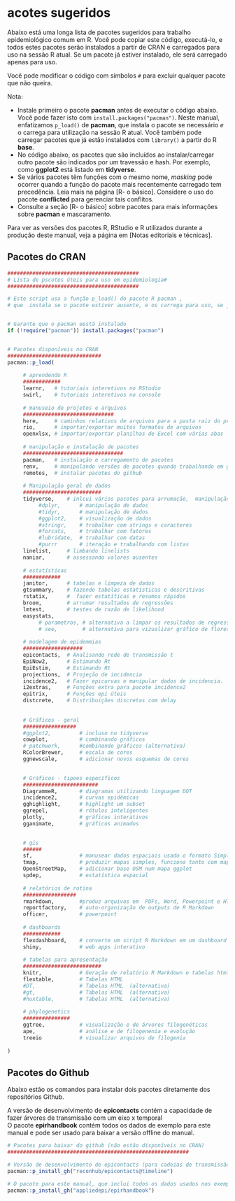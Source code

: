 # acotes sugeridos

Abaixo está uma longa lista de pacotes sugeridos para trabalho epidemiológico comum em R. Você pode copiar este código, executá-lo, e todos estes pacotes serão instalados a partir de CRAN e carregados para uso na sessão R atual. Se um pacote já estiver instalado, ele será carregado apenas para uso.  

Você pode modificar o código com símbolos `#` para excluir qualquer pacote que não queira.  

Nota:  

* Instale primeiro o pacote **pacman** antes de executar o código abaixo. Você pode fazer isto com `install.packages("pacman")`. Neste manual, enfatizamos `p_load()` de **pacman**, que instala o pacote se necessário *e* o carrega para utilização na sessão R atual. Você também pode carregar pacotes que já estão instalados com `library()` a partir do R **base**.  
* No código abaixo, os pacotes que são incluídos ao instalar/carregar outro pacote são indicados por um travessão e hash. Por exemplo, como **ggplot2** está listado em **tidyverse**.  
* Se vários pacotes têm funções com o mesmo nome, *masking* pode ocorrer quando a função do pacote mais recentemente carregado tem precedência. Leia mais na página [R- o básico]. Considere o uso do pacote **conflicted** para gerenciar tais conflitos.  
* Consulte a seção [R- o básico] sobre pacotes para mais informações sobre **pacman** e mascaramento.  

Para ver as versões dos pacotes R, RStudio e R utilizados durante a produção deste manual, veja a página em [Notas editoriais e técnicas].  

## Pacotes do CRAN 

```r

##########################################
# Lista de pscotes úteis para uso em epidemiologia#
##########################################

# Este script usa a função p_load() do pacote R pacman , 
# que  instala se o pacote estiver ausente, e os carrega para uso, se já estiverem instalados


# Garante que o pacman eestá instalado
if (!require("pacman")) install.packages("pacman")


# Pacotes disponíveis no CRAN
##############################
pacman::p_load(
     
     # aprendendo R
     ############
     learnr,   # tutoriais interetivos no RStudio 
     swirl,    # tutoriais interetivos no console
        
     # manuseio de projetos e arquivos 
     #############################
     here,     # caminhos relativos de arquivos para a pasta raiz do projeto 
     rio,      # importar/exportar muitos formatos de arquivos
     openxlsx, # importar/exportar planilhas de Excel com várias abas 
     
     # manipulação e instalação de pacotes
     ################################
     pacman,   # instalação e carregamento de pacotes
     renv,     # manipulando versões de pacotes quando trabalhando em grupos 
     remotes,  # instalar pacotes do github 
     
     # Manipulação geral de dados
     #########################
     tidyverse,    # inlcui vários pacotes para arrumação,  manipulação e apresentação de dados. 
          #dplyr,      # manipulação de dados
          #tidyr,      # manipulação de dados
          #ggplot2,    # visualização de dados
          #stringr,    # trabalhar com strings e caracteres
          #forcats,    # trabalhar com fatores
          #lubridate,  # trabalhar com datas
          #purrr       # iteração e trabalhando com listas
     linelist,     # limbando linelists
     naniar,       # assessando valores ausentes
     
     # estatísticas
     ############
     janitor,      # tabelas e limpeza de dados
     gtsummary,    # fazendo tabelas estatísticas e descritivas
     rstatix,      #  fazer estatíticas e resumos rápidos 
     broom,        # arrumar resultados de regressões 
     lmtest,       # testes de razão de likelihood
     easystats,
          # parametros, # alternativa a limpar os resultados de regressoes. 
          # see,        # alternativa para vizualizar gráfico de floresta. 
     
     # modelagem de epidemmias
     ###################
     epicontacts,  # Analisando rede de transmissão t
     EpiNow2,      # Estimando Rt 
     EpiEstim,     # Estimando Rt 
     projections,  # Projeção de incidencia
     incidence2,   # Fazer epicurvas e manipular dados de incidencia. 
     i2extras,     # Funções extra para pacote incidence2 
     epitrix,      # Funções epi úteis
     distcrete,    # Distribuições discretas com delay 
     
     
     # Gráficos - geral
     #################
     #ggplot2,         # incluso no tidyverse
     cowplot,          # combinando gráficos
     # patchwork,      #combinando gráficos (alternativa)     
     RColorBrewer,     # escala de cores
     ggnewscale,       # adicionar novos esquemas de cores

     
     # Gráficos - tipoes específicos
     ########################
     DiagrammeR,       # diagramas utilizando linguagem DOT
     incidence2,       # curvas epidêmicas
     gghighlight,      # highlight um subset
     ggrepel,          # rótulos inteligentes
     plotly,           # gráficos interativos
     gganimate,        # gráficos animados

     
     # gis
     ######
     sf,               # manusear dados espaciais usado o formato Simple Feature 
     tmap,             # produzir mapas simples, funciona tanto com mapas estáticos ou interativos
     OpenStreetMap,    # adicionar base OSM num mapa ggplot
     spdep,            # estatística espacial
     
     # relatórios de rotina
     #################
     rmarkdown,        #produz arquivos em  PDFs, Word, Powerpoint e HTML 
     reportfactory,    # auto-organização de outputs de R Markdown
     officer,          # powerpoint
     
     # dashboards
     ############
     flexdashboard,    # converte um script R Markdown em um dashboard
     shiny,            # web apps interativo
     
     # tabelas para apresentação
     #########################
     knitr,            # Geração de relatório R Markdown e tabelas html 
     flextable,        # Tabelas HTML 
     #DT,              # Tabelas HTML  (alternativa)
     #gt,              # Tabelas HTML  (alternativa)
     #huxtable,        # Tabelas HTML  (alternativa)
     
     # phylogenetics
     ###############
     ggtree,           # visualização e de árvores filogenéticas 
     ape,              # análise e de filogenenia e evolução
     treeio            # visualizar arquivos de filogenia
 
)

```

## Pacotes do Github  

Abaixo estão os comandos para instalar dois pacotes diretamente dos repositórios Github.  

A versão de desenvolvimento de **epicontacts** contém a capacidade de fazer árvores de transmissão com um eixo x temporal  
O pacote **epirhandbook** contém todos os dados de exemplo para este manual e pode ser usado para baixar a versão offline do manual.  


```r
# Pacotes para baixar do github (não estão disponíveis no CRAN)
##########################################################

# Versão de desenvolvimento de epicontacts (para cadeias de transmissão com tempo no  eixo x)
pacman::p_install_gh("reconhub/epicontacts@timeline")

# O pacote para este manual, que inclui todos os dados usados nos exemplos 
pacman::p_install_gh("appliedepi/epirhandbook")



```

